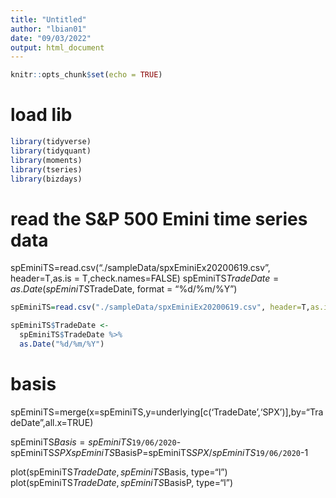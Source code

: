 ```yaml
---
title: "Untitled"
author: "lbian01"
date: "09/03/2022"
output: html_document
---
```


```r
knitr::opts_chunk$set(echo = TRUE)
```

# load lib

```r
library(tidyverse)
library(tidyquant)
library(moments)
library(tseries)
library(bizdays)
```


###################################################################
# read the S&P 500 Emini time series data 
spEminiTS=read.csv("./sampleData/spxEminiEx20200619.csv", header=T,as.is = T,check.names=FALSE)
spEminiTS$TradeDate=as.Date(spEminiTS$TradeDate, format = "%d/%m/%Y")


```r
spEminiTS=read.csv("./sampleData/spxEminiEx20200619.csv", header=T,as.is = T,check.names=FALSE)

spEminiTS$TradeDate <-
  spEminiTS$TradeDate %>% 
  as.Date("%d/%m/%Y")

```



# basis 
spEminiTS=merge(x=spEminiTS,y=underlying[c('TradeDate','SPX')],by="TradeDate",all.x=TRUE)

spEminiTS$Basis=spEminiTS$`19/06/2020`-spEminiTS$SPX
spEminiTS$BasisP=spEminiTS$SPX/spEminiTS$`19/06/2020`-1

plot(spEminiTS$TradeDate,spEminiTS$Basis, type="l")
plot(spEminiTS$TradeDate,spEminiTS$BasisP, type="l")




```r

```
